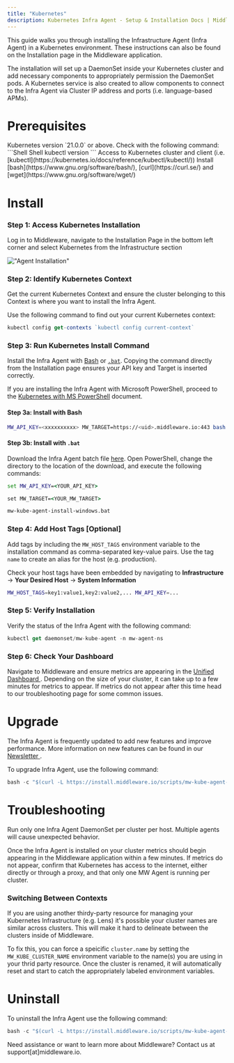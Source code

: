 ```yaml
---
title: "Kubernetes"
description: Kubernetes Infra Agent - Setup & Installation Docs | Middleware
---
```


This guide walks you through installing the Infrastructure Agent (Infra Agent) in a Kubernetes environment. These instructions can also be found on the Installation page in the Middleware application. 

The installation will set up a DaemonSet inside your Kubernetes cluster and add necessary components to appropriately permission the DaemonSet pods. A Kubernetes service is also created to allow components to connect to the Infra Agent via Cluster IP address and ports (i.e. language-based APMs). 


# Prerequisites

<Steps>
  <Step title="Kubernetes Version">
  Kubernetes version `21.0.0` or above. Check with the following command:
  ```Shell Shell
  kubectl version
  ```
  </Step>

  <Step title="Kubernetes Access">
  Access to Kubernetes cluster and client (i.e. [kubectl](https://kubernetes.io/docs/reference/kubectl/kubectl/))
  </Step>

  <Step title="CLI Tools">
  Install [bash](https://www.gnu.org/software/bash/), [curl](https://curl.se/) and [wget](https://www.gnu.org/software/wget/)
  </Step>
</Steps>

# Install

### Step 1: Access Kubernetes Installation

Log in to Middleware, navigate to the Installation Page in the bottom left corner and select Kubernetes from the Infrastructure section

!["Agent Installation"](/images/agent-installation/k1.png)


### Step 2: Identify Kubernetes Context

Get the current Kubernetes Context and ensure the cluster belonging to this Context is where you want to install the Infra Agent.

Use the following command to find out your current Kubernetes context:

```javascript Shell
kubectl config get-contexts `kubectl config current-context`
```

### Step 3: Run Kubernetes Install Command

Install the Infra Agent with [Bash](/agent-installation/kubernetes#step-3a-install-with-bash) or [`.bat`](/agent-installation/kubernetes#step-3b-install-with-bat). Copying the command directly from the Installation page ensures your API key and Target is inserted correctly.

<Note> If you are installing the Infra Agent with Microsoft PowerShell, proceed to the [Kubernetes with MS PowerShell](https://docs.middleware.io/agent-installation/kubernetes-ms-powershell) document. </Note>

#### Step 3a: Install with Bash

```bash bash 
MW_API_KEY=<xxxxxxxxxx> MW_TARGET=https://<uid>.middleware.io:443 bash -c "$(curl -L https://install.middleware.io/scripts/mw-kube-agent-install.sh)"
```

#### Step 3b: Install with `.bat`

Download the Infra Agent batch file [here](https://install.middleware.io/scripts/mw-kube-agent-install-windows.bat). Open PowerShell, change the directory to the location of the download, and execute the following commands:

```bat .bat
set MW_API_KEY=<YOUR_API_KEY>

set MW_TARGET=<YOUR_MW_TARGET>

mw-kube-agent-install-windows.bat
```

### Step 4: Add Host Tags [Optional]

Add tags by including the `MW_HOST_TAGS` environment variable to the installation command as comma-separated key-value pairs. Use the tag `name` to create an alias for the host (e.g. production). 

<Note> Check your host tags have been embedded by navigating to __Infrastructure__ -> __Your Desired Host__ -> __System Information__ </Note>

```bash Shell
MW_HOST_TAGS=key1:value1,key2:value2,... MW_API_KEY=...
```



### Step 5: Verify Installation
  
Verify the status of the Infra Agent with the following command:

```javascript Shell
kubectl get daemonset/mw-kube-agent -n mw-agent-ns
```

### Step 6: Check Your Dashboard

Navigate to Middleware and ensure metrics are appearing in the <a href="https://docs.middleware.io/docs/unified-dashboard/unified-view"> Unified Dashboard </a>. Depending on the size of your cluster, it can take up to a few minutes for metrics to appear. If metrics do not appear after this time head to our troubleshooting page for some common issues.

# Upgrade

The Infra Agent is frequently updated to add new features and improve performance. More information on new features can be found in our <a href="https://newsletters.middleware.io/"> Newsletter </a>. 

To upgrade Infra Agent, use the following command:

```javascript Shell
bash -c "$(curl -L https://install.middleware.io/scripts/mw-kube-agent-upgrade.sh)"
```

# Troubleshooting
<Warning>  Run only one Infra Agent DaemonSet per cluster per host. Multiple agents will cause unexpected behavior. </Warning>

Once the Infra Agent is installed on your cluster metrics should begin appearing in the Middleware application within a few minutes. If metrics do not appear, confirm that Kubernetes has access to the internet, either directly or through a proxy, and that only one MW Agent is running per cluster. 

### Switching Between Contexts
If you are using another thirdy-party resource for managing your Kubernetes Infrastructure (e.g. Lens) it's possible your cluster names are similar across clusters. This will make it hard to delineate between the clusters inside of Middleware.

To fix this, you can force a speicific `cluster.name` by setting the `MW_KUBE_CLUSTER_NAME` environment variable to the name(s) you are using in your thrid party resource. Once the cluster is renamed, it will automatically reset and start to catch the appropriately labeled environment variables.

# Uninstall

To uninstall the Infra Agent use the following command:

```javascript Shell
bash -c "$(curl -L https://install.middleware.io/scripts/mw-kube-agent-uninstall.sh)"
```

<Note> Need assistance or want to learn more about Middleware? Contact us at support[at]middleware.io. </Note>
